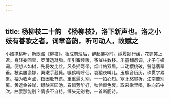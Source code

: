 ```yaml
---
---
---
```

title: 杨柳枝二十韵　《杨柳枝》，洛下新声也。洛之小妓有善歌之者。词章音韵，听可动人，故赋之
---



小妓携桃叶，新歌踏《柳枝》。妆成剪烛后，醉起拂衫时。绣履娇行缓，花筵笑上迟。身轻委回雪，罗薄透凝脂。笙引簧频暖，筝催柱数移。乐童翻怨调，才子与妍词。便想人如树，先将发比丝。风条摇两带，烟叶帖双眉。口动樱桃破，鬟低翡翠垂。枝柔腰袅娜，荑嫩手葳蕤。唳鹤晴呼侣，哀猿夜叫儿。玉敲音历历，珠贯字累累。袖为收声点，钗因赴节遗。重重遍头别，一一拍心知。塞北愁攀折，江南苦别离。黄遮金谷岸，绿映杏园池。春惜芳华好，秋怜颜色衰。取来歌里唱，胜向笛中吹。曲罢那能别？情多不自持。缠头无别物，一首断肠诗。